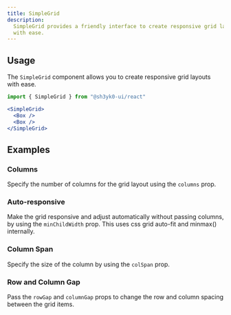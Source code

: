 ```yaml
---
title: SimpleGrid
description:
  SimpleGrid provides a friendly interface to create responsive grid layouts
  with ease.
---
```


<ExampleTabs name="simple-grid-basic" />

## Usage

The `SimpleGrid` component allows you to create responsive grid layouts with
ease.

```jsx
import { SimpleGrid } from "@sh3yk0-ui/react"
```

```jsx
<SimpleGrid>
  <Box />
  <Box />
</SimpleGrid>
```

## Examples

### Columns

Specify the number of columns for the grid layout using the `columns` prop.

<ExampleTabs name="simple-grid-with-columns" />

### Auto-responsive

Make the grid responsive and adjust automatically without passing columns, by
using the `minChildWidth` prop. This uses css grid auto-fit and minmax()
internally.

<ExampleTabs name="simple-grid-with-autofit" />

### Column Span

Specify the size of the column by using the `colSpan` prop.

<ExampleTabs name="simple-grid-with-col-span" />

### Row and Column Gap

Pass the `rowGap` and `columnGap` props to change the row and column spacing
between the grid items.

<ExampleTabs name="simple-grid-with-row-and-col-gap" />
